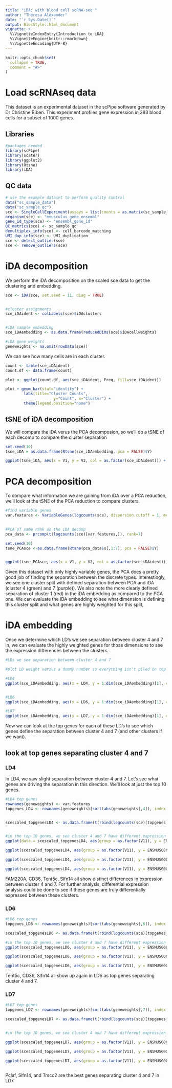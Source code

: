 ```yaml
---
title: "iDA: with blood cell scRNA-seq "
author: "Theresa Alexander"
date: "`r Sys.Date()`"
output: BiocStyle::html_document
vignette: >
  %\VignetteIndexEntry{Introduction to iDA}
  %\VignetteEngine{knitr::rmarkdown}
  %\VignetteEncoding{UTF-8}
---
```


```r
knitr::opts_chunk$set(
  collapse = TRUE,
  comment = "#>"
)

```

# Load scRNAseq data

This dataset is an experimental dataset in the scPipe software generated by Dr Christine Biben. This experiment profiles gene expression in 383 blood cells for a subset of 1000 genes.

## Libraries
```r
#packages needed
library(scPipe)
library(scater)
library(ggplot2)
library(Rtsne)
library(iDA)
```


## QC data 
```r
# use the example dataset to perform quality control
data("sc_sample_data")
data("sc_sample_qc")
sce <- SingleCellExperiment(assays = list(counts = as.matrix(sc_sample_data)))
organism(sce) <- "mmusculus_gene_ensembl"
gene_id_type(sce) <- "ensembl_gene_id"
QC_metrics(sce) <- sc_sample_qc
demultiplex_info(sce) <- cell_barcode_matching
UMI_dup_info(sce) <- UMI_duplication
sce <- detect_outlier(sce)
sce <- remove_outliers(sce)

```


# iDA decomposition

We perform the iDA decomposition on the scaled sce data to get the clustering and embedding.
```r

sce <- iDA(sce, set.seed = 11, diag = TRUE)


#cluster assignments
sce_iDAident <- colLabels(sce)$iDAclusters


#iDA sample embedding
sce_iDAembedding <- as.data.frame(reducedDims(sce)$iDAcellweights)

#iDA gene weights 
geneweights <- na.omit(rowData(sce))

```


We can see how many cells are in each cluster.

```r

count <- table(sce_iDAident)
count.df <- data.frame(count)

plot <- ggplot(count.df, aes(sce_iDAident, Freq, fill=sce_iDAident))

plot + geom_bar(stat="identity") + 
        labs(title="Cluster Counts",
                     y="Count", x="Cluster") + 
        theme(legend.position="none")
```


## tSNE of iDA decomposition

We will compare the iDA verus the PCA decomposion, so we'll do a tSNE of each decomp to compare the cluster separation
```r
set.seed(10)
tsne_iDA = as.data.frame(Rtsne(sce_iDAembedding, pca = FALSE)$Y)

ggplot(tsne_iDA, aes(x = V1, y = V2, col = as.factor(sce_iDAident))) + geom_point() + labs(color = "iDA Cluster")
```


# PCA decomposition

To compare what information we are gaining from iDA over a PCA reduction, we'll look at the tSNE of the PCA reduction to compare clusters.

```r
#find variable genes
var.features <- VariableGenes(logcounts(sce), dispersion.cutoff = 1, mean.low.cutoff = .1, mean.high.cutoff = 8)

 
#PCA of same rank as the iDA decomp
pca_data <- prcomp(t(logcounts(sce)[var.features,]), rank=7)

set.seed(10)
tsne_PCAsce <-as.data.frame(Rtsne(pca_data$x[,1:7], pca = FALSE)$Y)


ggplot(tsne_PCAsce, aes(x = V1, y = V2, col = as.factor(sce_iDAident))) + geom_point() + labs(color = "iDA Cluster")

```

Given this dataset with only highly variable genes, the PCA does a pretty good job of finding the separation between the discrete types. Interestingly, we see one cluster split with defined separation between PCA and iDA (cluster 4 (green) and 7 (purple)). We also note the more clearly defined separation of cluster 1 (red) in the iDA embedding as compared to the PCA one. We can evaluate the iDA embedding to see what dimension is defining this cluster split and what genes are highly weighted for this split,


# iDA embedding 

Once we determine which LD's we see separation between cluster 4 and 7 in, we can evaluate the highly weighted genes for those dimensions to see the expression differences between the clusters. 

```r
#LDs we see separation between cluster 4 and 7

#plot LD weight versus a dummy number so everything isn't piled on top of each other. so we are looking for separation in the x-axis direction. 

#LD4
ggplot(sce_iDAembedding, aes(x = LD4, y = 1:dim(sce_iDAembedding)[1], col =  as.factor(sce_iDAident))) + geom_point() + xlab( "LD4 Weight") + ylab("Cell Number") + labs(colour="iDA Cluster")


#LD6
ggplot(sce_iDAembedding, aes(x = LD6, y = 1:dim(sce_iDAembedding)[1], color = as.factor(sce_iDAident))) + geom_point()  + labs(colour="iDA Cluster") + xlab( "LD6 Weight") + ylab("Cell Number")

#LD7
ggplot(sce_iDAembedding, aes(x = LD7, y = 1:dim(sce_iDAembedding)[1], color = as.factor(sce_iDAident))) + geom_point()  + labs(colour="iDA Cluster") + xlab( "LD7 Weight") + ylab("Cell Number")

```

Now we can look at the top genes for each of these LD's to see which genes define the separation between cluster 4 and 7 (and other clusters if we want).



## look at top genes separating cluster 4 and 7
### LD4
In LD4, we saw slight separation between cluster 4 and 7. Let's see what genes are driving the separation in this direction. We'll look at just the top 10 genes. 
```r

#LD4 top genes
rownames(geneweights) <- var.features
topgenes_LD4 <- rownames(geneweights)[sort(abs(geneweights[,4]), index.return = TRUE, decreasing = TRUE)$ix[1:10]]


scescaled_topgenesLD4 <- as.data.frame(t(rbind(logcounts(sce)[topgenes_LD4,], as.factor(colLabels(sce)$iDAclusters))))


#in the top 10 genes, we see cluster 4 and 7 have different expression patterns
ggplot(data = scescaled_topgenesLD4, aes(group = as.factor(V11), y = ENSMUSG00000083012, col = as.factor(V11))) + geom_boxplot() + labs(colour = "iDA Cluster")

ggplot(scescaled_topgenesLD4, aes(group = as.factor(V11), y = ENSMUSG00000002944, col = as.factor(V11))) + geom_boxplot() + labs(colour = "iDA Cluster")

ggplot(scescaled_topgenesLD4, aes(group = as.factor(V11), y = ENSMUSG00000044468, col = as.factor(V11))) + geom_boxplot() + labs(colour = "iDA Cluster")

ggplot(scescaled_topgenesLD4, aes(group = as.factor(V11), y = ENSMUSG00000082101, col = as.factor(V11))) + geom_boxplot() + labs(colour = "iDA Cluster")

```

FAM220A, CD36, Tent5c, Slfn14 all show distinct differences in expression between cluster 4 and 7. For further analysis, differential expression analysis could be done to see if these genes are truly differentially expressed between these clusters. 


### LD6
```r

#LD6 top genes
topgenes_LD6 <- rownames(geneweights)[sort(abs(geneweights[,6]), index.return = TRUE, decreasing = TRUE)$ix[1:10]]

scescaled_topgenesLD6 <- as.data.frame(t(rbind(logcounts(sce)[topgenes_LD6,], as.factor(colLabels(sce)$iDAclusters))))

#in the top 10 genes, we see cluster 4 and 7 have different expression patterns
ggplot(scescaled_topgenesLD6, aes(group = as.factor(V11), y = ENSMUSG00000044468, col = as.factor(V11))) + geom_boxplot() + labs(colour = "iDA Cluster")

ggplot(scescaled_topgenesLD6, aes(group = as.factor(V11), y = ENSMUSG00000002944, col = as.factor(V11))) + geom_boxplot() + labs(colour = "iDA Cluster")

ggplot(scescaled_topgenesLD6, aes(group = as.factor(V11), y = ENSMUSG00000082101, col = as.factor(V11))) + geom_boxplot() + labs(colour = "iDA Cluster")

```
Tent5c, CD36, Slfn14 all show up again in LD6 as top genes separating cluster 4 and 7. 


### LD7
```r

#LD7 top genes
topgenes_LD7 <- rownames(geneweights)[sort(abs(geneweights[,7]), index.return = TRUE, decreasing = TRUE)$ix[1:10]]

scescaled_topgenesLD7 <- as.data.frame(t(rbind(logcounts(sce)[topgenes_LD7,], as.factor(colLabels(sce)$iDAclusters))))


#in the top 10 genes, we see cluster 4 and 7 have different expression patterns

ggplot(scescaled_topgenesLD7, aes(group = as.factor(V11), y = ENSMUSG00000040204, col = as.factor(V11))) + geom_boxplot() + labs(colour = "iDA Cluster")

ggplot(scescaled_topgenesLD7, aes(group = as.factor(V11), y = ENSMUSG00000082101, col = as.factor(V11))) + geom_boxplot() + labs(colour = "iDA Cluster")

ggplot(scescaled_topgenesLD7, aes(group = as.factor(V11), y = ENSMUSG00000042066, col = as.factor(V11))) + geom_boxplot() + labs(colour = "iDA Cluster")



```

Pclaf, Slfn14, and Tmcc2 are the best genes separating cluster 4 and 7 in LD7. 




